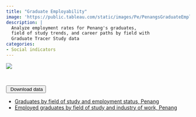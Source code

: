 ```yaml
---
title: "Graduate Employability"
image: 'https://public.tableau.com/static/images/Pe/PenangsGraduateEmployability/Graduatedistribution/1.png'
description: |
  Analyze employment rates for Penang's graduates,
  field of study trends, and career paths by field with
  Graduate Tracer Study data
categories: 
- Social indicators
---
```


```{=html}

<div class='tableauPlaceholder' id='viz1703205396049' style='position: relative'><noscript><a href='https:&#47;&#47;penanginstitute.org&#47;resources&#47;key-penang-statistics&#47;visualisations-of-key-indicators&#47;penang-graduate-employability&#47;'><img alt=' ' src='https:&#47;&#47;public.tableau.com&#47;static&#47;images&#47;Pe&#47;PenangsGraduateEmployability&#47;Graduatedistribution&#47;1_rss.png' style='border: none' /></a></noscript><object class='tableauViz'  style='display:none;'><param name='host_url' value='https%3A%2F%2Fpublic.tableau.com%2F' /> <param name='embed_code_version' value='3' /> <param name='site_root' value='' /><param name='name' value='PenangsGraduateEmployability&#47;Graduatedistribution' /><param name='tabs' value='yes' /><param name='toolbar' value='yes' /><param name='static_image' value='https:&#47;&#47;public.tableau.com&#47;static&#47;images&#47;Pe&#47;PenangsGraduateEmployability&#47;Graduatedistribution&#47;1.png' /> <param name='animate_transition' value='yes' /><param name='display_static_image' value='yes' /><param name='display_spinner' value='yes' /><param name='display_overlay' value='yes' /><param name='display_count' value='yes' /></object></div>                <script type='text/javascript'>                    var divElement = document.getElementById('viz1703205396049');                    var vizElement = divElement.getElementsByTagName('object')[0];                    vizElement.style.width='1000px';vizElement.style.height='850px';                    var scriptElement = document.createElement('script');                    scriptElement.src = 'https://public.tableau.com/javascripts/api/viz_v1.js';                    vizElement.parentNode.insertBefore(scriptElement, vizElement);                </script>
```
</br>

::: {.btn-group role="group"}
<button type="button" class="btn btn-primary dropdown-toggle" data-bs-toggle="dropdown" aria-expanded="false"> <i class="bi bi-download"></i> Download data </button>

<ul class="dropdown-menu">

<li><a class="dropdown-item" href="https://docs.google.com/spreadsheets/d/e/2PACX-1vSvExrW-3EjV_A1Poc8OsfhOXEDPi7t6dDcpTSU0L5N9YXoVuLW1sQdWFs0mQmFVLviORPSUIG0Cmb-/pub?gid=0&single=true&output=csv">Graduates by field of study and employment status, Penang</a></li>

<li><a class="dropdown-item" href="https://docs.google.com/spreadsheets/d/e/2PACX-1vSvExrW-3EjV_A1Poc8OsfhOXEDPi7t6dDcpTSU0L5N9YXoVuLW1sQdWFs0mQmFVLviORPSUIG0Cmb-/pub?gid=1853330143&single=true&output=csv">Employed graduates by field of study and industry of work, Penang</a></li>

</ul>
:::
